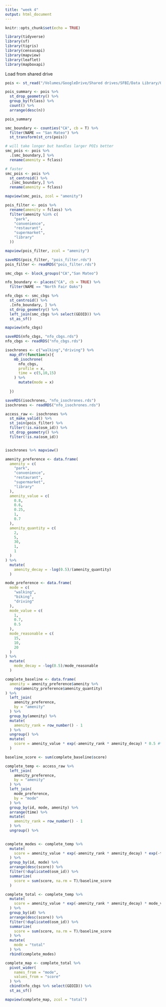 ```yaml
---
title: "week 4"
output: html_document
---
```


```r
knitr::opts_chunk$set(echo = TRUE)
```

```r
library(tidyverse)
library(sf)
library(tigris)
library(censusapi)
library(mapview)
library(leaflet)
library(mapboxapi)
```

Load from shared drive

```r
pois <- st_read("/Volumes/GoogleDrive/Shared drives/SFBI/Data Library/OSM/gis_osm_pois_a_free_1.shp")
```

```r
pois_summary <- pois %>% 
  st_drop_geometry() %>% 
  group_by(fclass) %>% 
  count() %>% 
  arrange(desc(n))

pois_summary
```

```r
smc_boundary <- counties("CA", cb = T) %>% 
  filter(NAME == "San Mateo") %>% 
  st_transform(st_crs(pois))

# will take longer but handles larger POIs better
smc_pois <- pois %>% 
  .[smc_boundary,] %>% 
  rename(amenity = fclass)

# faster
smc_pois <- pois %>% 
  st_centroid() %>% 
  .[smc_boundary,] %>% 
  rename(amenity = fclass)
```

```r
mapview(smc_pois, zcol = "amenity")
```

```r
pois_filter <- pois %>% 
  rename(amenity = fclass) %>% 
  filter(amenity %in% c(
    "park",
    "convenience",
    "restaurant",
    "supermarket",
    "library"
  ))

mapview(pois_filter, zcol = "amenity")
```

```r
saveRDS(pois_filter, "pois_filter.rds")
pois_filter <- readRDS("pois_filter.rds")
```

```r
smc_cbgs <- block_groups("CA","San Mateo")
```

```r
nfo_boundary <- places("CA", cb = TRUE) %>% 
  filter(NAME == "North Fair Oaks")

nfo_cbgs <- smc_cbgs %>% 
  st_centroid() %>% 
  .[nfo_boundary, ] %>% 
  st_drop_geometry() %>% 
  left_join(smc_cbgs %>% select(GEOID)) %>% 
  st_as_sf()

mapview(nfo_cbgs)
```
```r
saveRDS(nfo_cbgs, "nfo_cbgs.rds")
nfo_cbgs <- readRDS("nfo_cbgs.rds")
```

```r
isochrones <- c("walking","driving") %>% 
  map_dfr(function(x){
    mb_isochrone(
      nfo_cbgs,
      profile = x,
      time = c(5,10,15)
    ) %>% 
      mutate(mode = x)
    
  })
```
```r
saveRDS(isochrones, "nfo_isochrones.rds")
isochrones <- readRDS("nfo_isochrones.rds")
```

```r
access_raw <- isochrones %>% 
  st_make_valid() %>%
  st_join(pois_filter) %>% 
  filter(!is.na(osm_id)) %>% 
  st_drop_geometry() %>% 
  filter(!is.na(osm_id))


isochrones %>% mapview()
``` 

```r
amenity_preference <- data.frame(
  amenity = c(
    "park",
    "convenience",
    "restaurant",
    "supermarket",
    "library"
  ),
  amenity_value = c(
    0.8,
    0.6,
    0.25,
    1,
    0.7
  ),
  amenity_quantity = c(
    2,
    5,
    30,
    1,
    1
  )
) %>% 
  mutate(
    amenity_decay = -log(0.5)/(amenity_quantity)
  )

mode_preference <- data.frame(
  mode = c(
    "walking",
    "biking",
    "driving"
  ),
  mode_value = c(
    1,
    0.7,
    0.5
  ),
  mode_reasonable = c(
    15,
    10,
    20
  )
) %>% 
  mutate(
    mode_decay = -log(0.5)/mode_reasonable
  )
``` 

```r
complete_baseline <- data.frame(
  amenity = amenity_preference$amenity %>% 
    rep(amenity_preference$amenity_quantity)
) %>% 
  left_join(
    amenity_preference,
    by = "amenity"
  ) %>% 
  group_by(amenity) %>% 
  mutate(
    amenity_rank = row_number() - 1
  ) %>% 
  ungroup() %>% 
  mutate(
    score = amenity_value * exp(-amenity_rank * amenity_decay) * 0.5 #* mode_preference
  )

baseline_score <- sum(complete_baseline$score)
```


```r
complete_temp <- access_raw %>% 
  left_join(
    amenity_preference,
    by = "amenity"
  ) %>% 
  left_join(
    mode_preference,
    by = "mode"
  ) %>% 
  group_by(id, mode, amenity) %>% 
  arrange(time) %>% 
  mutate(
    amenity_rank = row_number() - 1
  ) %>% 
  ungroup() %>% 
  
```

```r
complete_modes <- complete_temp %>% 
  mutate(
    score = amenity_value * exp(-amenity_rank * amenity_decay) * exp(-time * mode_decay) # * mode_value ->this is explained like 30 min into lecture
  ) %>% 
  group_by(id, mode) %>% 
  arrange(desc(score)) %>% 
  filter(!duplicated(osm_id)) %>% 
  summarize(
    score = sum(score, na.rm = T)/baseline_score
  )
```

```r
complete_total <- complete_temp %>% 
  mutate(
    score = amenity_value * exp(-amenity_rank * amenity_decay) * mode_value * exp(-time * mode_decay)
  ) %>% 
  group_by(id) %>% 
  arrange(desc(score)) %>% 
  filter(!duplicated(osm_id)) %>% 
  summarize(
    score = sum(score, na.rm = T)/baseline_score
  ) %>% 
  mutate(
    mode = "total"
  ) %>% 
  rbind(complete_modes)

complete_map <- complete_total %>% 
  pivot_wider(
    names_from = "mode",
    values_from = "score"
  ) %>% 
  cbind(nfo_cbgs %>% select(GEOID)) %>% 
  st_as_sf()

mapview(complete_map, zcol = "total")
```

